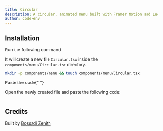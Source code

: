 ```yaml
---
title: Circular
description: A circular, animated menu built with Framer Motion and Lucide icons
author: code-env
---
```


<ComponentPreview name="circular-menu" height={100} />

## Installation

<Steps>

<Step>Run the following command</Step>

It will create a new file `Circular.tsx` inside the `components/menu/Circular.tsx` directory.

```bash
mkdir -p components/menu && touch components/menu/Circular.tsx
```

<Step>Paste the code</Step>{" "}

Open the newly created file and paste the following code:

```jsx file=<rootDir>/fg/menu/circular.tsx

```

</Steps>

## Credits

Built by [Bossadi Zenith](https://github.com/code-env)
